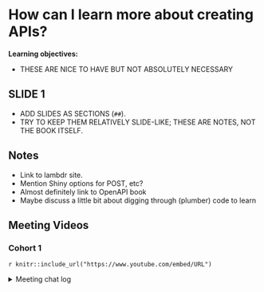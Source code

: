 # How can I learn more about creating APIs?

**Learning objectives:**

- THESE ARE NICE TO HAVE BUT NOT ABSOLUTELY NECESSARY

## SLIDE 1 {-}

- ADD SLIDES AS SECTIONS (`##`).
- TRY TO KEEP THEM RELATIVELY SLIDE-LIKE; THESE ARE NOTES, NOT THE BOOK ITSELF.

## Notes {-}

-   Link to lambdr site.
-   Mention Shiny options for POST, etc?
-   Almost definitely link to OpenAPI book
-   Maybe discuss a little bit about digging through (plumber) code to learn

## Meeting Videos {-}

### Cohort 1 {-}

`r knitr::include_url("https://www.youtube.com/embed/URL")`

<details>
<summary> Meeting chat log </summary>

```
LOG
```
</details>
